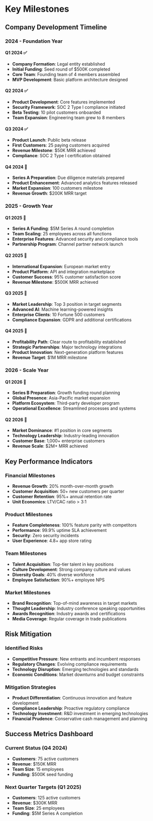 # Key Milestones

## Company Development Timeline

### 2024 - Foundation Year

#### Q1 2024 ✅
- **Company Formation**: Legal entity established
- **Initial Funding**: Seed round of $500K completed
- **Core Team**: Founding team of 4 members assembled
- **MVP Development**: Basic platform architecture designed

#### Q2 2024 ✅
- **Product Development**: Core features implemented
- **Security Framework**: SOC 2 Type I compliance initiated
- **Beta Testing**: 10 pilot customers onboarded
- **Team Expansion**: Engineering team grew to 8 members

#### Q3 2024 ✅
- **Product Launch**: Public beta release
- **First Customers**: 25 paying customers acquired
- **Revenue Milestone**: $50K MRR achieved
- **Compliance**: SOC 2 Type I certification obtained

#### Q4 2024 🎯
- **Series A Preparation**: Due diligence materials prepared
- **Product Enhancement**: Advanced analytics features released
- **Market Expansion**: 100 customers milestone
- **Revenue Growth**: $200K MRR target

### 2025 - Growth Year

#### Q1 2025 🎯
- **Series A Funding**: $5M Series A round completion
- **Team Scaling**: 25 employees across all functions
- **Enterprise Features**: Advanced security and compliance tools
- **Partnership Program**: Channel partner network launch

#### Q2 2025 🎯
- **International Expansion**: European market entry
- **Product Platform**: API and integration marketplace
- **Customer Success**: 95% customer satisfaction score
- **Revenue Milestone**: $500K MRR achieved

#### Q3 2025 🎯
- **Market Leadership**: Top 3 position in target segments
- **Advanced AI**: Machine learning-powered insights
- **Enterprise Clients**: 10 Fortune 500 customers
- **Compliance Expansion**: GDPR and additional certifications

#### Q4 2025 🎯
- **Profitability Path**: Clear route to profitability established
- **Strategic Partnerships**: Major technology integrations
- **Product Innovation**: Next-generation platform features
- **Revenue Target**: $1M MRR milestone

### 2026 - Scale Year

#### Q1 2026 🔮
- **Series B Preparation**: Growth funding round planning
- **Global Presence**: Asia-Pacific market expansion
- **Platform Ecosystem**: Third-party developer program
- **Operational Excellence**: Streamlined processes and systems

#### Q2 2026 🔮
- **Market Dominance**: #1 position in core segments
- **Technology Leadership**: Industry-leading innovation
- **Customer Base**: 1,000+ enterprise customers
- **Revenue Scale**: $2M+ MRR achieved

## Key Performance Indicators

### Financial Milestones
- **Revenue Growth**: 20% month-over-month growth
- **Customer Acquisition**: 50+ new customers per quarter
- **Customer Retention**: 95%+ annual retention rate
- **Unit Economics**: LTV/CAC ratio > 3:1

### Product Milestones
- **Feature Completeness**: 100% feature parity with competitors
- **Performance**: 99.9% uptime SLA achievement
- **Security**: Zero security incidents
- **User Experience**: 4.8+ app store rating

### Team Milestones
- **Talent Acquisition**: Top-tier talent in key positions
- **Culture Development**: Strong company culture and values
- **Diversity Goals**: 40% diverse workforce
- **Employee Satisfaction**: 90%+ employee NPS

### Market Milestones
- **Brand Recognition**: Top-of-mind awareness in target markets
- **Thought Leadership**: Industry conference speaking opportunities
- **Awards Recognition**: Industry awards and certifications
- **Media Coverage**: Regular coverage in trade publications

## Risk Mitigation

### Identified Risks
- **Competitive Pressure**: New entrants and incumbent responses
- **Regulatory Changes**: Evolving compliance requirements
- **Technology Disruption**: Emerging technologies and standards
- **Economic Conditions**: Market downturns and budget constraints

### Mitigation Strategies
- **Product Differentiation**: Continuous innovation and feature development
- **Compliance Leadership**: Proactive regulatory compliance
- **Technology Investment**: R&D investment in emerging technologies
- **Financial Prudence**: Conservative cash management and planning

## Success Metrics Dashboard

### Current Status (Q4 2024)
- **Customers**: 75 active customers
- **Revenue**: $150K MRR
- **Team Size**: 15 employees
- **Funding**: $500K seed funding

### Next Quarter Targets (Q1 2025)
- **Customers**: 125 active customers
- **Revenue**: $300K MRR
- **Team Size**: 25 employees
- **Funding**: $5M Series A completion 